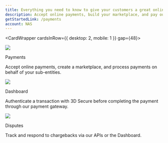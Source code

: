 ```yaml
---
title: Everything you need to know to give your customers a great online experience
description: Accept online payments, build your marketplace, and pay out to your sub-entities, sellers and service providers.
getStartedLink: /payments
account: NAS
---
```



<CardWrapper cardsInRow={{ desktop: 2, mobile: 1 }} gap={48}>

<Box>

<img src="/NAS/Homepage/Payments.svg" />

<TextWrapper headerType="h3">Payments</TextWrapper>

Accept online payments, create a marketplace, and process payments on behalf of your sub-entities.

<Box vertical="xsm">
<ArrowLink href="/payments" title="Card payments" />
</Box>
<Box vertical="xsm">
<ArrowLink href="/marketplaces" title="Marketplace" />
</Box>

</Box>

<Box>

<img src="/NAS/Homepage/Dashboard.svg" />

<TextWrapper headerType="h3">Dashboard</TextWrapper>

Authenticate a transaction with 3D Secure before completing the payment through our payment gateway.

<Box vertical="xsm">
<ArrowLink href="/dashboard/track-and-manage-payments" title="Manage payments" />
</Box>
<Box vertical="xsm">
<ArrowLink href="/dashboard/generate-reports" title="Generate reports" />
</Box>
<Box vertical="xsm">
<ArrowLink href="/dashboard/analytics" title="View analytics" />
</Box>

</Box>

<Box>

<img src="/NAS/Homepage/disputes.svg" />

<TextWrapper headerType="h3">Disputes</TextWrapper>

Track and respond to chargebacks via our APIs or the Dashboard.

<Box vertical="xsm">
<ArrowLink href="/risk-management/disputes/disputes-api" title="Manage disputes via API" />
</Box>
<Box vertical="xsm">
<ArrowLink href="/dashboard/manage-disputes" title="Manage disputes via Dashboard" />
</Box>
<Box vertical="xsm">
<ArrowLink href="/risk-management/disputes/file-uploader" title="Upload evidence" />
</Box>

</Box>

</CardWrapper>


